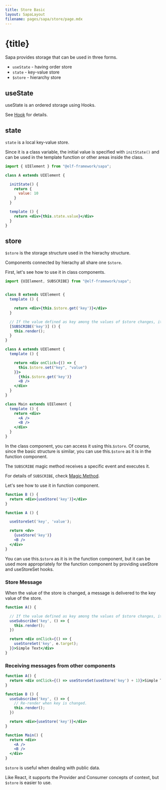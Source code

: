 ```yaml
---
title: Store Basic
layout: SapaLayout
filename: pages/sapa/store/page.mdx
---
```




# {title}

Sapa provides storage that can be used in three forms.

* `useState` - having order store 
* `state` - key-value store 
* `$store` - hierarchy store 


## useState 

useState is an ordered storage using Hooks.

See [Hook](/pages/sapa/hook/) for details.

## state 

`state` is a local key-value store.

Since it is a class variable, the initial value is specified with `initState()` and can be used in the template function or other areas inside the class.

```jsx
import { UIElement } from "@elf-framework/sapa";

class A extends UIElement {

  initState() {
    return {
      value: 10
    }
  }

  template () {
    return <div>{this.state.value}</div>
  }
}
```

## store 

`$store` is the storage structure used in the hierachy structure.

Components connected by hierachy all share one `$store`.

First, let's see how to use it in class components.

```jsx
import {UIElement, SUBSCRIBE} from "@elf-framework/sapa";


class B extends UIElement {
  template () {

    return <div>{this.$store.get('key')}</div>
  }

  // If the value defined as key among the values ​​of $store changes, it receives and executes a message.
  [SUBSCRIBE('key')] () {
    this.render();
  }
}

class A extends UIElement {
  template () {

    return <div onClick={() => {
      this.$store.set("key", "value")
    }}>
      {this.$store.get('key')}
      <B />
    </div>
  }
}

class Main extends UIElement {
  template () {
    return <div>
      <A />
      <B />
    </div>
  }
}
```

In the class component, you can access it using this.`$store`. Of course, since the basic structure is similar, you can use this.`$store` as it is in the function component.

The `SUBSCRIBE` magic method receives a specific event and executes it.

For details of `SUBSCRIBE`, check [Magic Method](/pages/sapa/magic-method/#SUBSCRIBE).


Let's see how to use it in function component.

```jsx
function B () {
  return <div>{useStore('key')}</div>
}

function A () {

  useStoreSet('key', 'value');

  return <dv>
    {useStore('key')}
    <B />
  </div>
}

```
You can use this.`$store` as it is in the function component, but it can be used more appropriately for the function component by providing useStore and useStoreSet hooks.

### Store Message 

When the value of the store is changed, a message is delivered to the key value of the store.

```jsx
function A() {

  // If the value defined as key among the values ​​of $store changes, it receives and executes a message.
  useSubscribe('key', () => {
    this.render();
  })

  return <div onClick={() => {
    useStoreSet('key', e.target);
  }}>Simple Text</div>
}
```

### Receiving messages from other components

```jsx {2,6-9}
function A() {
  return <div onClick={() => useStoreSet(useStore('key') + 1)}>Simple Text</div>
}

function B () {
  useSubscribe('key', () => {
    // Re-render when key is changed.
    this.render();
  })

  return <div>{useStore('key')}</div>
}

function Main() {
  return <div>
    <A />
    <B />
  </div>
}
```

`$store` is useful when dealing with public data.

Like React, it supports the Provider and Consumer concepts of context, but `$store` is easier to use.
